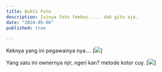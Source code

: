 ```yaml
---
title: Bukti Foto
description: Isinya foto femboy..... dah gitu aja.
date: "2024-05-06"
published: true
  
---
```


Keknya yang ini pegawainya nya....
[![](/dosa/discord-foto/1.png)]

Yang satu ini ownernya njir, ngeri kan? metode kotor cuy.
[![](/dosa/discord-foto/1.png)]